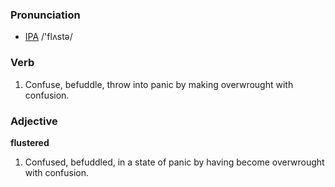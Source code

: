 ===Pronunciation===
* [[IPA]] /'flʌstə/

===Verb===
# Confuse, befuddle, throw into panic by making overwrought with confusion.

===Adjective===
'''flustered'''
# Confused, befuddled, in a state of panic by having become overwrought with confusion.